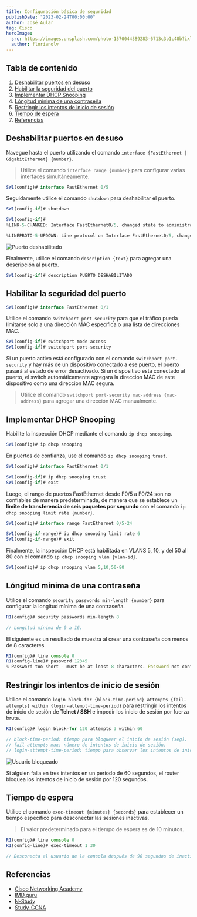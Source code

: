 ```yaml
---
title: Configuración básica de seguridad
publishDate: "2023-02-24T00:00:00"
author: José Aular
tag: Cisco
heroImage:
  src: https://images.unsplash.com/photo-1570044389283-6713c3b1c48b?ixlib=rb-4.0.3&ixid=MnwxMjA3fDB8MHxwaG90by1wYWdlfHx8fGVufDB8fHx8&auto=format&fit=crop&w=1887&q=80
  author: florianolv
---
```



## Tabla de contenido

1. [Deshabilitar puertos en desuso](/blog/configuracion-basica-seguridad#deshabilitar-puertos-en-desuso)
2. [Habilitar la seguridad del puerto](/blog/configuracion-basica-seguridad#habilitar-la-seguridad-del-puerto)
3. [Implementar DHCP Snooping](/blog/configuracion-basica-seguridad#implementar-dhcp-snooping)
4. [Lóngitud mínima de una contraseña](/blog/configuracion-basica-seguridad#lóngitud-mínima-de-una-contraseña)
5. [Restringir los intentos de inicio de sesión](/blog/configuracion-basica-seguridad#restringir-los-intentos-de-inicio-de-sesión)
6. [Tiempo de espera](/blog/configuracion-basica-seguridad#tiempo-de-espera)
7. [Referencias](/blog/configuracion-basica-seguridad#referencias)

## Deshabilitar puertos en desuso

Navegue hasta el puerto utilizando el comando `interface {FastEthernet | GigabitEthernet} {number}`.

> Utilice el comando `interface range {number}` para configurar varias interfaces simultáneamente.

```js title="Switch #1"
SW1(config)# interface FastEthernet 0/5
```

Seguidamente utilice el comando `shutdown` para deshabilitar el puerto.

```js title="Switch #1" {4,6}
SW1(config-if)# shutdown

SW1(config-if)#
%LINK-5-CHANGED: Interface FastEthernet0/5, changed state to administratively down

%LINEPROTO-5-UPDOWN: Line protocol on Interface FastEthernet0/5, changed state to down
```

![Puerto deshabilitado](https://res.cloudinary.com/jaular/image/upload/v1674566521/blog/configuracion-basica-seguridad/deshabilitar-puertos-desuso_axczis.png "Puerto deshabilitado")

Finalmente, utilice el comando `description {text}` para agregar una descripción al puerto.

```js title="Switch #1"
SW1(config-if)# description PUERTO DESHABILITADO
```

## Habilitar la seguridad del puerto

```js title="Switch #1"
SW1(config)# interface FastEthernet 0/1
```

Utilice el comando `switchport port-security` para que el tráfico pueda limitarse solo a una dirección MAC específica o una lista de direcciones MAC.

```js title="Switch #1"
SW1(config-if)# switchport mode access
SW1(config-if)# switchport port-security
```

Si un puerto activo está configurado con el comando `switchport port-security` y hay más de un dispositivo conectado a ese puerto, el puerto pasará al estado de error desactivado. Si un dispositivo esta conectado al puerto, el switch automáticamente agregara la direccion MAC de este dispositivo como una direccion MAC segura.

> Utilice el comando `switchport port-security mac-address {mac-address}` para agregar una dirección MAC manualmente.

## Implementar DHCP Snooping

Habilite la inspección DHCP mediante el comando `ip dhcp snooping`.

```js title="Switch #1"
SW1(config)# ip dhcp snooping
```

En puertos de confianza, use el comando `ip dhcp snooping trust`.

```js title="Switch #1"
SW1(config)# interface FastEthernet 0/1
```

```js title="Switch #1"
SW1(config-if)# ip dhcp snooping trust
SW1(config-if)# exit
```

Luego, el rango de puertos FastEthernet desde F0/5 a F0/24 son no confiables de manera predeterminada, de manera que se establece un **limite de transferencia de seis paquetes por segundo** con el comando `ip dhcp snooping limit rate {number}`.

```js title="Switch #1"
SW1(config)# interface range FastEthernet 0/5-24
```

```js title="Switch #1"
SW1(config-if-range)# ip dhcp snooping limit rate 6
SW1(config-if-range)# exit
```

Finalmente, la inspección DHCP está habilitada en VLANS 5, 10, y del 50 al 80 con el comando `ip dhcp snooping vlan {vlan-id}`.

```js title="Switch #1"
SW1(config)# ip dhcp snooping vlan 5,10,50-80
```

## Lóngitud mínima de una contraseña

Utilice el comando `security passwords min-length {number}` para configurar la longitud mínima de una contraseña.

```js title="Router #1"
R1(config)# security passwords min-length 8

// Longitud mínima de 0 a 16.
```

El siguiente es un resultado de muestra al crear una contraseña con menos de 8 caracteres.

```js title="Router #1" {3}
R1(config)# line console 0
R1(config-line)# password 12345
% Password too short - must be at least 8 characters. Password not configured.
```

## Restringir los intentos de inicio de sesión

Utilice el comando `login block-for {block-time-period} attempts {fail-attempts} within {login-attempt-time-period}` para restringir los intentos de inicio de sesión de **Telnet / SSH** e impedir los inicio de sesión por fuerza bruta.

```js title="Router #1"
R1(config)# login block-for 120 attempts 3 within 60

// block-time-period: tiempo para bloquear el inicio de sesión (seg).
// fail-attempts max: número de intentos de inicio de sesión.
// login-attempt-time-period: tiempo para observar los intentos de inicio de sesión (seg).
```

![Usuario bloqueado](https://res.cloudinary.com/jaular/image/upload/v1677265417/blog/configuracion-basica-seguridad/block-1_ybgxmt.png "Usuario bloqueado")

Si alguien falla en tres intentos en un período de 60 segundos, el router bloquea los intentos de inicio de sesión por 120 segundos.

## Tiempo de espera

Utilice el comando `exec-timeout {minutes} {seconds}` para establecer un tiempo específico para desconectar las sesiones inactivas.

> El valor predeterminado para el tiempo de espera es de 10 minutos.

```js title="Router #1"
R1(config)# line console 0
R1(config-line)# exec-timeout 1 30

// Desconecta al usuario de la consola después de 90 segundos de inactividad.
```

## Referencias

- [Cisco Networking Academy](https://www.netacad.com/)
- [IMD.guru](https://www.imd.guru/redes/cisco/ios/forzar-la-longitud-minima-de-una-contrasena-en-el-ios.html)
- [N-Study](https://www.n-study.com/en/cisco-basic/restrict-login-attempts/)
- [Study-CCNA](https://study-ccna.com/exec-timeout-command/)
